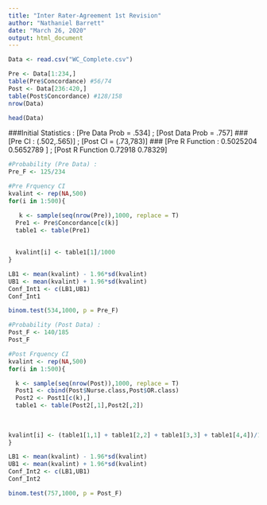 ```yaml
---
title: "Inter Rater-Agreement 1st Revision"
author: "Nathaniel Barrett"
date: "March 26, 2020"
output: html_document
---
```


```r
Data <- read.csv("WC_Complete.csv")

Pre <- Data[1:234,]
table(Pre$Concordance) #56/74
Post <- Data[236:420,]
table(Post$Concordance) #128/158
nrow(Data)

head(Data)


```

###Initial Statistics : [Pre Data Prob = .534] ; [Post Data Prob = .757]
###                     [Pre  CI : (.502,.565)] ; [Post CI = (.73,783)]
###     [Pre R Function : 0.5025204 0.5652789 ] ; [Post R Function 0.72918 0.78329]


```r
#Probability (Pre Data) :
Pre_F <- 125/234
```

```r
#Pre Frquency CI
kvalint <- rep(NA,500)
for(i in 1:500){

   k <- sample(seq(nrow(Pre)),1000, replace = T)
  Pre1 <- Pre$Concordance[c(k)]
  table1 <- table(Pre1)
  
  
  kvalint[i] <- table1[1]/1000 
}

LB1 <- mean(kvalint) - 1.96*sd(kvalint)
UB1 <- mean(kvalint) + 1.96*sd(kvalint)
Conf_Int1 <- c(LB1,UB1)
Conf_Int1

```

```r
binom.test(534,1000, p = Pre_F)
```

```r
#Probability (Post Data) :
Post_F <- 140/185
Post_F
```

```r
#Post Frquency CI
kvalint <- rep(NA,500)
for(i in 1:500){

  k <- sample(seq(nrow(Post)),1000, replace = T)
  Post1 <- cbind(Post$Nurse.class,Post$OR.class)
  Post2 <- Post1[c(k),]
  table1 <- table(Post2[,1],Post2[,2])
  
  
  
kvalint[i] <- (table1[1,1] + table1[2,2] + table1[3,3] + table1[4,4])/1000 
}

LB1 <- mean(kvalint) - 1.96*sd(kvalint)
UB1 <- mean(kvalint) + 1.96*sd(kvalint)
Conf_Int2 <- c(LB1,UB1)
Conf_Int2

```

```r
binom.test(757,1000, p = Post_F)
```
